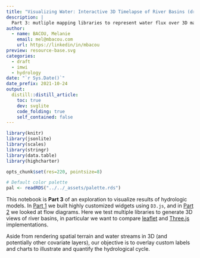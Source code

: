 ```yaml
---
title: "Visualizing Water: Interactive 3D Timelapse of River Basins (draft)"
description: |
  Part 3: mutliple mapping libraries to represent water flux over 3D maps of river basins.
author:
  - name: BACOU, Melanie
    email: mel@mbacou.com
    url: https://linkedin/in/mbacou
preview: resource-base.svg
categories:
  - draft
  - imwi
  - hydrology
date: "`r Sys.Date()`"
date_prefix: 2021-10-24
output:
  distill::distill_article:
    toc: true
    dev: svglite
    code_folding: true
    self_contained: false
---
```


```r

library(knitr)
library(jsonlite)
library(scales)
library(stringr)
library(data.table)
library(highcharter)

opts_chunk$set(res=220, pointsize=8)

# Default color palette
pal <- readRDS("../../_assets/palette.rds")

```


This notebook is **Part 3** of an exploration to visualize results of hydrologic models. In [Part 1](../2021-10-16-svg/) we built highly customized widgets using `D3.js`, and in [Part 2](../2021-10-12-highcharts/) we looked at flow diagrams. Here we test multiple libraries to generate 3D views of river basins, in particular we want to compare [leaflet](https://leafletjs.com/) and [Three.js](https://threejs.org/) implementations.

Aside from rendering spatial terrain and water streams in 3D (and potentially other covariate layers), our objective is to overlay custom labels and charts to illustrate and quantify the hydrological cycle.


